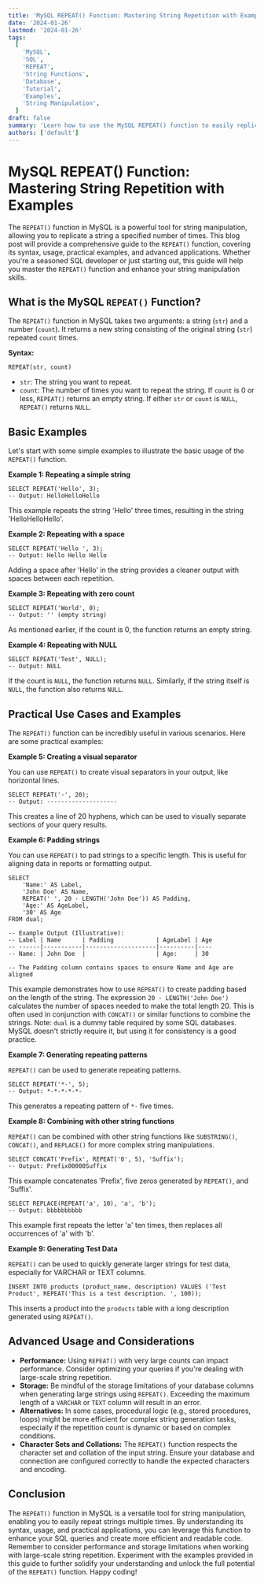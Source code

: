 ```yaml
---
title: 'MySQL REPEAT() Function: Mastering String Repetition with Examples'
date: '2024-01-26'
lastmod: '2024-01-26'
tags:
  [
    'MySQL',
    'SQL',
    'REPEAT',
    'String Functions',
    'Database',
    'Tutorial',
    'Examples',
    'String Manipulation',
  ]
draft: false
summary: 'Learn how to use the MySQL REPEAT() function to easily replicate strings multiple times. This comprehensive guide provides detailed explanations, practical examples, and use cases to enhance your SQL string manipulation skills.'
authors: ['default']
---
```


# MySQL REPEAT() Function: Mastering String Repetition with Examples

The `REPEAT()` function in MySQL is a powerful tool for string manipulation, allowing you to replicate a string a specified number of times. This blog post will provide a comprehensive guide to the `REPEAT()` function, covering its syntax, usage, practical examples, and advanced applications. Whether you're a seasoned SQL developer or just starting out, this guide will help you master the `REPEAT()` function and enhance your string manipulation skills.

## What is the MySQL `REPEAT()` Function?

The `REPEAT()` function in MySQL takes two arguments: a string (`str`) and a number (`count`). It returns a new string consisting of the original string (`str`) repeated `count` times.

**Syntax:**

```plaintext
REPEAT(str, count)
```

- `str`: The string you want to repeat.
- `count`: The number of times you want to repeat the string. If `count` is 0 or less, `REPEAT()` returns an empty string. If either `str` or `count` is `NULL`, `REPEAT()` returns `NULL`.

## Basic Examples

Let's start with some simple examples to illustrate the basic usage of the `REPEAT()` function.

**Example 1: Repeating a simple string**

```plaintext
SELECT REPEAT('Hello', 3);
-- Output: HelloHelloHello
```

This example repeats the string 'Hello' three times, resulting in the string 'HelloHelloHello'.

**Example 2: Repeating with a space**

```plaintext
SELECT REPEAT('Hello ', 3);
-- Output: Hello Hello Hello
```

Adding a space after 'Hello' in the string provides a cleaner output with spaces between each repetition.

**Example 3: Repeating with zero count**

```plaintext
SELECT REPEAT('World', 0);
-- Output: '' (empty string)
```

As mentioned earlier, if the count is 0, the function returns an empty string.

**Example 4: Repeating with NULL**

```plaintext
SELECT REPEAT('Test', NULL);
-- Output: NULL
```

If the count is `NULL`, the function returns `NULL`. Similarly, if the string itself is `NULL`, the function also returns `NULL`.

## Practical Use Cases and Examples

The `REPEAT()` function can be incredibly useful in various scenarios. Here are some practical examples:

**Example 5: Creating a visual separator**

You can use `REPEAT()` to create visual separators in your output, like horizontal lines.

```plaintext
SELECT REPEAT('-', 20);
-- Output: --------------------
```

This creates a line of 20 hyphens, which can be used to visually separate sections of your query results.

**Example 6: Padding strings**

You can use `REPEAT()` to pad strings to a specific length. This is useful for aligning data in reports or formatting output.

```plaintext
SELECT
    'Name:' AS Label,
    'John Doe' AS Name,
    REPEAT(' ', 20 - LENGTH('John Doe')) AS Padding,
    'Age:' AS AgeLabel,
    '30' AS Age
FROM dual;

-- Example Output (Illustrative):
-- Label | Name      | Padding            | AgeLabel | Age
-- ------|-----------|--------------------|----------|----
-- Name: | John Doe  |                    | Age:     | 30

-- The Padding column contains spaces to ensure Name and Age are aligned
```

This example demonstrates how to use `REPEAT()` to create padding based on the length of the string. The expression `20 - LENGTH('John Doe')` calculates the number of spaces needed to make the total length 20. This is often used in conjunction with `CONCAT()` or similar functions to combine the strings. Note: `dual` is a dummy table required by some SQL databases. MySQL doesn't strictly require it, but using it for consistency is a good practice.

**Example 7: Generating repeating patterns**

`REPEAT()` can be used to generate repeating patterns.

```plaintext
SELECT REPEAT('*-', 5);
-- Output: *-*-*-*-*-
```

This generates a repeating pattern of `*-` five times.

**Example 8: Combining with other string functions**

`REPEAT()` can be combined with other string functions like `SUBSTRING()`, `CONCAT()`, and `REPLACE()` for more complex string manipulations.

```plaintext
SELECT CONCAT('Prefix', REPEAT('0', 5), 'Suffix');
-- Output: Prefix00000Suffix
```

This example concatenates 'Prefix', five zeros generated by `REPEAT()`, and 'Suffix'.

```plaintext
SELECT REPLACE(REPEAT('a', 10), 'a', 'b');
-- Output: bbbbbbbbbb
```

This example first repeats the letter 'a' ten times, then replaces all occurrences of 'a' with 'b'.

**Example 9: Generating Test Data**

`REPEAT()` can be used to quickly generate larger strings for test data, especially for VARCHAR or TEXT columns.

```plaintext
INSERT INTO products (product_name, description) VALUES ('Test Product', REPEAT('This is a test description. ', 100));
```

This inserts a product into the `products` table with a long description generated using `REPEAT()`.

## Advanced Usage and Considerations

- **Performance:** Using `REPEAT()` with very large counts can impact performance. Consider optimizing your queries if you're dealing with large-scale string repetition.
- **Storage:** Be mindful of the storage limitations of your database columns when generating large strings using `REPEAT()`. Exceeding the maximum length of a `VARCHAR` or `TEXT` column will result in an error.
- **Alternatives:** In some cases, procedural logic (e.g., stored procedures, loops) might be more efficient for complex string generation tasks, especially if the repetition count is dynamic or based on complex conditions.
- **Character Sets and Collations:** The `REPEAT()` function respects the character set and collation of the input string. Ensure your database and connection are configured correctly to handle the expected characters and encoding.

## Conclusion

The `REPEAT()` function in MySQL is a versatile tool for string manipulation, enabling you to easily repeat strings multiple times. By understanding its syntax, usage, and practical applications, you can leverage this function to enhance your SQL queries and create more efficient and readable code. Remember to consider performance and storage limitations when working with large-scale string repetition. Experiment with the examples provided in this guide to further solidify your understanding and unlock the full potential of the `REPEAT()` function. Happy coding!
